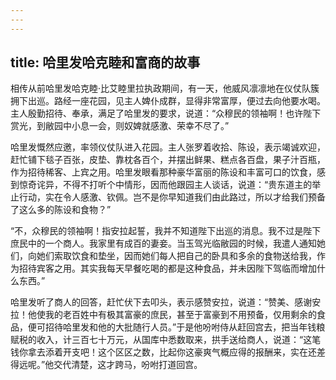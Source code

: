 ```yaml
---
---
---
```

title: 哈里发哈克睦和富商的故事
---




相传从前哈里发哈克睦·比艾睦里拉执政期间，有一天，他威风凛凛地在仪仗队簇拥下出巡。路经一座花园，见主人婢仆成群，显得非常富厚，便过去向他要水喝。主人殷勤招待、奉承，满足了哈里发的要求，说道：“众穆民的领袖啊！也许陛下赏光，到敝园中小息一会，则奴婢就感激、荣幸不尽了。”

哈里发慨然应邀，率领仪仗队进入花园。主人张罗着收拾、陈设，表示竭诚欢迎，赶忙铺下毯子百张，皮垫、靠枕各百个，并摆出鲜果、糕点各百盘，果子汁百瓶，作为招待稀客、上宾之用。哈里发眼看那种豪华富丽的陈设和丰富可口的饮食，感到惊奇诧异，不得不打听个中情形，因而他跟园主人谈话，说道：“贵东道主的举止行动，实在令人感激、钦佩。岂不是你早知道我们由此路过，所以才给我们预备了这么多的陈设和食物？”

“不，众穆民的领袖啊！指安拉起誓，我并不知道陛下出巡的消息。我不过是陛下庶民中的一个商人。我家里有成百的妻妾。当玉驾光临敝园的时候，我遣人通知她们，向她们索取饮食和垫坐，因而她们每人把自己的卧具和多余的食物送给我，作为招待宾客之用。其实我每天早餐吃喝的都是这种食品，并未因陛下驾临而增加什么东西。”

哈里发听了商人的回答，赶忙伏下去叩头，表示感赞安拉，说道：“赞美、感谢安拉！他使我的老百姓中有极其富豪的庶民，甚至于富豪到不用预备，仅用剩余的食品，便可招待哈里发和他的大批随行人员。”于是他吩咐侍从赶回宫去，把当年钱粮赋税的收入，计三百七十万元，从国库中悉数取来，拱手送给商人，说道：“这笔钱你拿去添着开支吧！这个区区之数，比起你这豪爽气概应得的报酬来，实在还差得远呢。”他交代清楚，这才跨马，吩咐打道回宫。